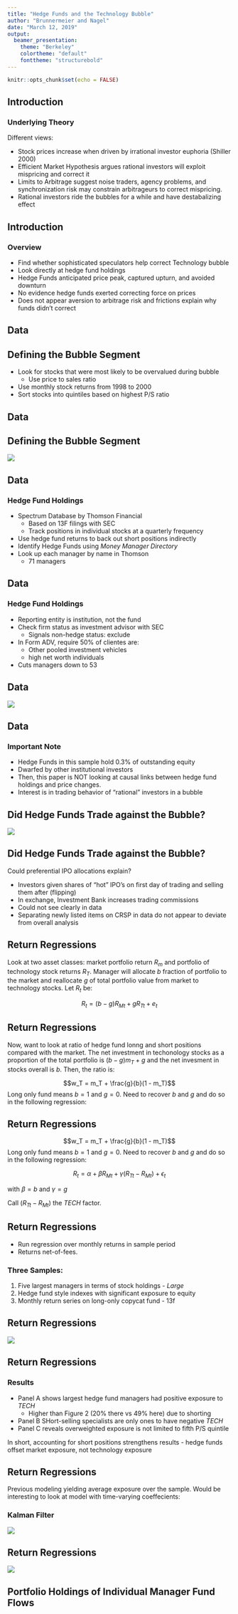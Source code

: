 ---
title: "Hedge Funds and the Technology Bubble"
author: "Brunnermeier and Nagel"
date: "March 12, 2019"
output:  
  beamer_presentation:
    theme: "Berkeley"
    colortheme: "default"
    fonttheme: "structurebold"
---

```{r setup, include=FALSE}
knitr::opts_chunk$set(echo = FALSE)
```


## Introduction


### Underlying Theory

Different views:

- Stock prices increase when driven by irrational investor euphoria (Shiller 2000)
- Efficient Market Hypothesis argues rational investors will exploit mispricing and correct it
- Limits to Arbitrage suggest noise traders, agency problems, and synchronization risk may constrain arbitrageurs to correct mispricing. 
- Rational investors ride the bubbles for a while and have destabalizing effect





## Introduction

### Overview

- Find whether sophisticated speculators help correct Technology bubble
- Look directly at hedge fund holdings
- Hedge Funds anticipated price peak, captured upturn, and avoided downturn
- No evidence hedge funds exerted correcting force on prices
- Does not appear aversion to arbitrage risk and frictions explain why funds didn't correct






## Data 

## Defining the Bubble Segment

- Look for stocks that were most likely to be overvalued during bubble
    - Use price to sales ratio
- Use monthly stock returns from 1998 to 2000
- Sort stocks into quintiles based on highest P/S ratio

## Data 

## Defining the Bubble Segment

![](pres_pics/bn04_1.PNG)\





## Data

### Hedge Fund Holdings

- Spectrum Database by Thomson Financial
    - Based on 13F filings with SEC
    - Track positions in individual stocks at a quarterly frequency
- Use hedge fund returns to back out short positions indirectly
- Identify Hedge Funds using _Money Manager Directory_
- Look up each manager by name in Thomson
    - 71 managers
    
    


## Data

### Hedge Fund Holdings

- Reporting entity is institution, not the fund
- Check firm status as investment advisor with SEC
    - Signals non-hedge status: exclude
- In Form ADV, require 50% of clientes are:
    - Other pooled investment vehicles
    - high net worth individuals
- Cuts managers down to 53




## Data
![](pres_pics/bn04_2.PNG)\



## Data

### Important Note

- Hedge Funds in this sample hold 0.3% of outstanding equity
- Dwarfed by other institutional investors
- Then, this paper is NOT looking at causal links between hedge fund holdings and price changes. 
- Interest is in trading behavior of "rational" investors in a bubble



## Did Hedge Funds Trade against the Bubble?

![](pres_pics/bn04_3.PNG)\




## Did Hedge Funds Trade against the Bubble?

Could preferential IPO allocations explain?

- Investors given shares of "hot" IPO's on first day of trading and selling them after (flipping)
- In exchange, Investment Bank increases trading commissions
- Could not see clearly in data
- Separating newly listed items on CRSP in data do not appear to deviate from overall analysis



## Return Regressions

Look at two asset classes: market portfolio return $R_m$ and portfolio of technology stock returns $R_T$. Manager will allocate $b$ fraction of portfolio to the market and reallocate $g$ of total portfolio value from market to technology stocks. Let $R_t$ be:


$$R_t = (b-g)R_{Mt} + g R_{Tt} + e_t$$



## Return Regressions

Now, want to look at ratio of hedge fund lonng and short positions compared with the market. The net investment in techonology stocks as a proportion of the total portfolio is $(b-g)m_T + g$ and the net invesment in stocks overall is $b$. Then, the ratio is: 


$$w_T = m_T + \frac{g}{b}(1 - m_T)$$
Long only fund means $b=1$ and $g=0$. Need to recover $b$ and $g$ and do so in the following regression:


## Return Regressions

$$w_T = m_T + \frac{g}{b}(1 - m_T)$$
Long only fund means $b=1$ and $g=0$. Need to recover $b$ and $g$ and do so in the following regression:

$$R_t = \alpha + \beta R_{Mt} + \gamma (R_{Tt} - R_{Mt}) + \epsilon_t$$

with $\beta = b$ and $\gamma = g$


Call $(R_{Tt} - R_{Mt})$ the $TECH$ factor. 







## Return Regressions

- Run regression over monthly returns in sample period
- Returns net-of-fees.

### Three Samples:

(1) Five largest managers in terms of stock holdings - $Large$
(2) Hedge fund style indexes with significant exposure to equity
(3) Monthly return series on long-only copycat fund - 13f






## Return Regressions


![](pres_pics/bn04_4.PNG)\


## Return Regressions

### Results

- Panel A shows largest hedge fund managers had positive exposure to $TECH$
    - Higher than Figure 2 (20% there vs 49% here) due to shorting
- Panel B SHort-selling specialists are only ones to have negative $TECH$
- Panel C reveals overweighted exposure is not limited to fifth P/S quintile

In short, accounting for short positions strengthens results - hedge funds offset market exposure, not technology exposure






## Return Regressions

Previous modeling yielding average exposure over the sample. Would be interesting to look at model with time-varying coeffecients: 

### Kalman Filter

![](pres_pics/bn04_5.PNG)\





## Return Regressions

![](pres_pics/bn04_6.PNG)\




## Portfolio Holdings of Individual Manager Fund Flows





